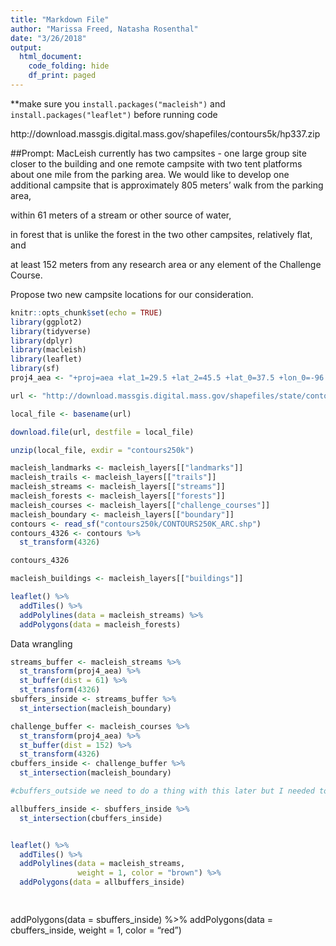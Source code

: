 ```yaml
---
title: "Markdown File"
author: "Marissa Freed, Natasha Rosenthal"
date: "3/26/2018"
output: 
  html_document:
    code_folding: hide
    df_print: paged
---
```

**make sure you `install.packages("macleish")` and `install.packages("leaflet")` before running code

http://download.massgis.digital.mass.gov/shapefiles/contours5k/hp337.zip

##Prompt: 
MacLeish currently has two campsites - one large group site closer to the building and one remote campsite with two tent platforms about one mile from the parking area. We would like to develop one additional campsite that is 
approximately 805 meters' walk from the parking area,

within 61 meters of a stream or other source of water, 

in forest that is unlike the forest in the two other campsites, relatively flat, and 

at least 152 meters from any research area or any element of the Challenge Course. 

Propose two new campsite locations for our consideration.


```r
knitr::opts_chunk$set(echo = TRUE)
library(ggplot2)
library(tidyverse)
library(dplyr)
library(macleish)
library(leaflet)
library(sf)
proj4_aea <- "+proj=aea +lat_1=29.5 +lat_2=45.5 +lat_0=37.5 +lon_0=-96 +x_0=0 +y_0=0 +ellps=GRS80 +datum=NAD83 +units=m +no_defs"
```

```r
url <- "http://download.massgis.digital.mass.gov/shapefiles/state/contours250k.zip"

local_file <- basename(url)

download.file(url, destfile = local_file)

unzip(local_file, exdir = "contours250k")

```

```r
macleish_landmarks <- macleish_layers[["landmarks"]]
macleish_trails <- macleish_layers[["trails"]]
macleish_streams <- macleish_layers[["streams"]]
macleish_forests <- macleish_layers[["forests"]]
macleish_courses <- macleish_layers[["challenge_courses"]]
macleish_boundary <- macleish_layers[["boundary"]]
contours <- read_sf("contours250k/CONTOURS250K_ARC.shp")
contours_4326 <- contours %>%
  st_transform(4326)

contours_4326
```

```r
macleish_buildings <- macleish_layers[["buildings"]]
```

```r
leaflet() %>%
  addTiles() %>%
  addPolylines(data = macleish_streams) %>%
  addPolygons(data = macleish_forests)
```

Data wrangling

```r
streams_buffer <- macleish_streams %>%
  st_transform(proj4_aea) %>%
  st_buffer(dist = 61) %>% 
  st_transform(4326)
sbuffers_inside <- streams_buffer %>%
  st_intersection(macleish_boundary)

challenge_buffer <- macleish_courses %>%
  st_transform(proj4_aea) %>%
  st_buffer(dist = 152) %>% 
  st_transform(4326)
cbuffers_inside <- challenge_buffer %>%
  st_intersection(macleish_boundary)

#cbuffers_outside we need to do a thing with this later but I needed to knit the doc so i added the #

allbuffers_inside <- sbuffers_inside %>%
  st_intersection(cbuffers_inside)


leaflet() %>%
  addTiles() %>%
  addPolylines(data = macleish_streams, 
               weight = 1, color = "brown") %>%
  addPolygons(data = allbuffers_inside)

  
```


  addPolygons(data = sbuffers_inside) %>%
  addPolygons(data = cbuffers_inside, weight = 1, color = "red")








